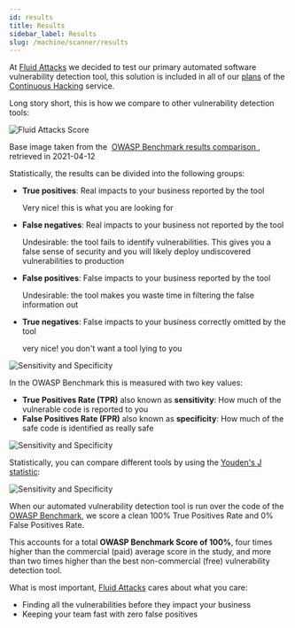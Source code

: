 ```yaml
---
id: results
title: Results
sidebar_label: Results
slug: /machine/scanner/results
---
```


At [Fluid Attacks](https://fluidattacks.com)
we decided to test
our primary automated software vulnerability detection tool,
this solution is included
in all of our
[plans](https://fluidattacks.com/plans/)
of the [Continuous Hacking](https://fluidattacks.com/services/continuous-hacking/)
service.

Long story short,
this is how we compare
to other vulnerability detection tools:

![Fluid Attacks Score](https://res.cloudinary.com/fluid-attacks/image/upload/v1622211891/docs/owasp-benchmark/our-score/fluid-attacks-score_hvhdqb.webp)
<p style={{fontSize: "0.7em", textAlign: "center"}}>
  Base image taken from the&nbsp;
  <a href="https://raw.githubusercontent.com/OWASP/Benchmark/master/scorecard/benchmark_comparison.png">
    OWASP Benchmark results comparison
  </a>,
  retrieved in 2021-04-12
</p>

Statistically,
the results can be divided
into the following groups:
- **True positives**: Real impacts to your business
  reported by the tool

  Very nice!
  this is what you are looking for
- **False negatives**: Real impacts to your business
  not reported by the tool

  Undesirable:
  the tool fails to identify vulnerabilities.
  This gives you a false sense of security
  and you will likely deploy
  undiscovered vulnerabilities to production
- **False positives**: False impacts to your business
  reported by the tool

  Undesirable:
  the tool makes you waste time
  in filtering the false information out
- **True negatives**: False impacts to your business
  correctly omitted by the tool

  very nice!
  you don't want a tool lying to you

![Sensitivity and Specificity](https://res.cloudinary.com/fluid-attacks/image/upload/v1622211891/docs/owasp-benchmark/our-score/results-categories_vjci5m.webp)

In the OWASP Benchmark
this is measured with two key values:
- **True Positives Rate (TPR)**
  also known as **sensitivity**:
  How much of the vulnerable code
  is reported to you
- **False Positives Rate (FPR)**
  also known as **specificity**:
  How much of the safe code
  is identified as really safe

![Sensitivity and Specificity](https://res.cloudinary.com/fluid-attacks/image/upload/v1622211890/docs/owasp-benchmark/our-score/sensitivity-and-specificity_w99dza.webp)

Statistically,
you can compare different tools
by using the
[Youden's J statistic](https://en.wikipedia.org/wiki/Youden%27s_J_statistic):

![Sensitivity and Specificity](https://res.cloudinary.com/fluid-attacks/image/upload/v1622211891/docs/owasp-benchmark/our-score/youdens-index_tccckr.svg)

When our automated vulnerability detection tool
is run over the code of the
[OWASP Benchmark](https://github.com/OWASP-Benchmark/BenchmarkJava),
we score a clean 100% True Positives Rate
and 0% False Positives Rate.

This accounts for a total **OWASP Benchmark Score of 100%**,
four times higher
than the commercial (paid) average score in the study,
and more than two times higher
than the best non-commercial (free)
vulnerability detection tool.

What is most important,
[Fluid Attacks](https://fluidattacks.com)
cares about what you care:
- Finding all the vulnerabilities
before they impact your business
- Keeping your team fast
with zero false positives
